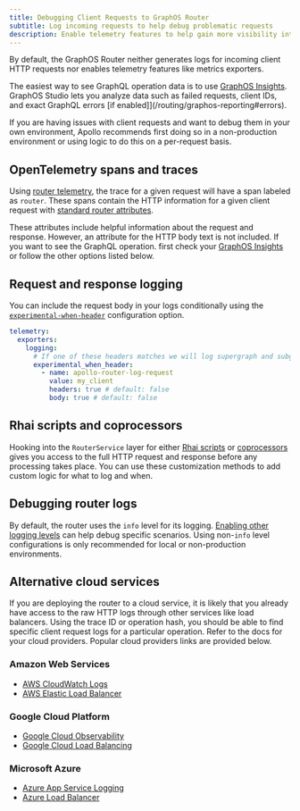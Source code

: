 ```yaml
---
title: Debugging Client Requests to GraphOS Router
subtitle: Log incoming requests to help debug problematic requests
description: Enable telemetry features to help gain more visibility into incoming HTTP requests and help debug issues your clients may be having.
---
```


By default, the GraphOS Router neither generates logs for incoming client HTTP requests nor enables telemetry features like metrics exporters.

The easiest way to see GraphQL operation data is to use [GraphOS Insights](/graphos/platform/insights). GraphOS Studio lets you analyze data such as failed requests, client IDs, and exact GraphQL errors [if enabled]](/routing/graphos-reporting#errors).

If you are having issues with client requests and want to debug them in your own environment, Apollo recommends first doing so in a non-production environment or using logic to do this on a per-request basis.

## OpenTelemetry spans and traces

Using [router telemetry](/graphos/routing/observability/telemetry), the trace for a given request will have a span labeled as `router`. These spans contain the HTTP information for a given client request with [standard router attributes](/graphos/reference/router/telemetry/instrumentation/standard-attributes#router).

These attributes include helpful information about the request and response. However, an attribute for the HTTP body text is not included. If you want to see the GraphQL operation. first check your [GraphOS Insights](/graphos/platform/insights) or follow the other options listed below.

## Request and response logging

You can include the request body in your logs conditionally using the [`experimental-when-header`](/graphos/reference/router/telemetry/log-exporters/overview#requestresponse-logging) configuration option.

```yaml title="router.yaml"
telemetry:
  exporters:
    logging:
      # If one of these headers matches we will log supergraph and subgraphs requests/responses
      experimental_when_header:
        - name: apollo-router-log-request
          value: my_client
          headers: true # default: false
          body: true # default: false
```
## Rhai scripts and coprocessors

Hooking into the `RouterService` layer for either [Rhai scripts](/graphos/routing/customization/rhai) or [coprocessors](/graphos/routing/customization/coprocessor) gives you access to the full HTTP request and response before any processing takes place. You can use these customization methods to add custom logic for what to log and when.

## Debugging router logs

By default, the router uses the `info` level for its logging. [Enabling other logging levels](/graphos/reference/router/telemetry/log-exporters/overview) can help debug specific scenarios. Using non-`info` level configurations is only recommended for local or non-production environments.

## Alternative cloud services

If you are deploying the router to a cloud service, it is likely that you already have access to the raw HTTP logs through other services like load balancers. Using the trace ID or operation hash, you should be able to find specific client request logs for a particular operation. Refer to the docs for your cloud providers. Popular cloud providers links are provided below.

### Amazon Web Services
- [AWS CloudWatch Logs](https://docs.aws.amazon.com/AmazonCloudWatch/latest/logs/WhatIsCloudWatchLogs.html)
- [AWS Elastic Load Balancer](https://docs.aws.amazon.com/elasticloadbalancing/latest/application/load-balancer-access-logs.html)

### Google Cloud Platform
- [Google Cloud Observability](https://cloud.google.com/logging/docs/log-analytics)
- [Google Cloud Load Balancing](https://cloud.google.com/load-balancing/docs/l7-internal/monitoring)

### Microsoft Azure
- [Azure App Service Logging](https://learn.microsoft.com/en-us/azure/app-service/troubleshoot-diagnostic-logs)
- [Azure Load Balancer](https://learn.microsoft.com/en-us/azure/load-balancer/monitor-load-balancer)
